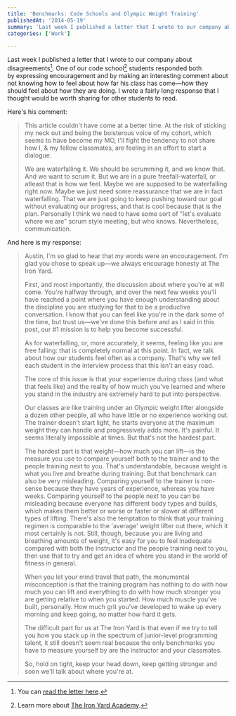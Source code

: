 ```yaml
---
title: 'Benchmarks: Code Schools and Olympic Weight Training'
publishedAt: '2014-05-19'
summary: 'Last week I published a letter that I wrote to our company about disagreements.[1. 1. You can read the letter here.] One of our code school[2. 2. Learn more about The Iron Yard Academy.] students resp...'
categories: ['Work']

---
```


Last week I published a letter that I wrote to our company about disagreements[^1]. One of our code school[^2] students responded both by expressing encouragement and by making an interesting comment about not knowing how to feel about how far his class has come—how they should feel about how they are doing. I wrote a fairly long response that I thought would be worth sharing for other students to read.

Here's his comment:

> This article couldn't have come at a better time. At the risk of sticking my neck out and being the boisterous voice of my cohort, which seems to have become my MO, I'll fight the tendency to not share how I, & my fellow classmates, are feeling in an effort to start a dialogue.
> 
> We are waterfalling it. We should be scrumming it, and we know that. And we want to scrum it. But we are in a pure freefall-waterfall, or atleast that is how we feel. Maybe we are supposed to be waterfalling right now. Maybe we just need some reassurance that we are in fact waterfalling. That we are just going to keep pushing toward our goal without evaluating our progress, and that is cool because that is the plan. Personally I think we need to have some sort of "let's evaluate where we are" scrum style meeting, but who knows. Nevertheless, communication.

And here is my response:

> Austin, I'm so glad to hear that my words were an encouragement. I'm glad you chose to speak up—we always encourage honesty at The Iron Yard.
> 
> First, and most importantly, the discussion about where you're at will come. You're halfway through, and over the next few weeks you'll have reached a point where you have enough understanding about the discipline you are studying for that to be a productive conversation. I know that you can feel like you're in the dark some of the time, but trust us—we've done this before and as I said in this post, our #1 mission is to help you become successful.
> 
> As for waterfalling, or, more accurately, it seems, feeling like you are free falling: that is completely normal at this point. In fact, we talk about how our students feel often as a company. That's why we tell each student in the interview process that this isn't an easy road.
> 
> The core of this issue is that your experience during class (and what that feels like) and the reality of how much you've learned and where you stand in the industry are extremely hard to put into perspective.
> 
> Our classes are like training under an Olympic weight lifter alongside a dozen other people, all who have little or no experience working out. The trainer doesn't start light, he starts everyone at the maximum weight they can handle and progressively adds more. It's painful. It seems literally impossible at times. But that's not the hardest part.
> 
> The hardest part is that weight—how much you can lift—is the measure you use to compare yourself both to the trainer and to the people training next to you. That's understandable, because weight is what you live and breathe during training. But that benchmark can also be very misleading. Comparing yourself to the trainer is non-sense because they have years of experience, whereas you have weeks. Comparing yourself to the people next to you can be misleading because everyone has different body types and builds, which makes them better or worse or faster or slower at different types of lifting. There's also the temptation to think that your training regimen is comparable to the 'average' weight lifter out there, which it most certainly is not. Still, though, because you are living and breathing amounts of weight, it's easy for you to feel inadequate compared with both the instructor and the people training next to you, then use that to try and get an idea of where you stand in the world of fitness in general.
> 
> When you let your mind travel that path, the monumental misconception is that the training program has nothing to do with how much you can lift and everything to do with how much stronger you are getting relative to when you started. How much muscle you've built, personally. How much grit you've developed to wake up every morning and keep going, no matter how hard it gets.
> 
> The difficult part for us at The Iron Yard is that even if we try to tell you how you stack up in the spectrum of junior-level programming talent, it still doesn't seem real because the only benchmarks you have to measure yourself by are the instructor and your classmates.
> 
> So, hold on tight, keep your head down, keep getting stronger and soon we'll talk about where you're at.

[^1]: You can [read the letter here](/blog/letters-to-the-company-disagreements).

[^2]: Learn more about [The Iron Yard Academy](http://theironyard.com/academy).
